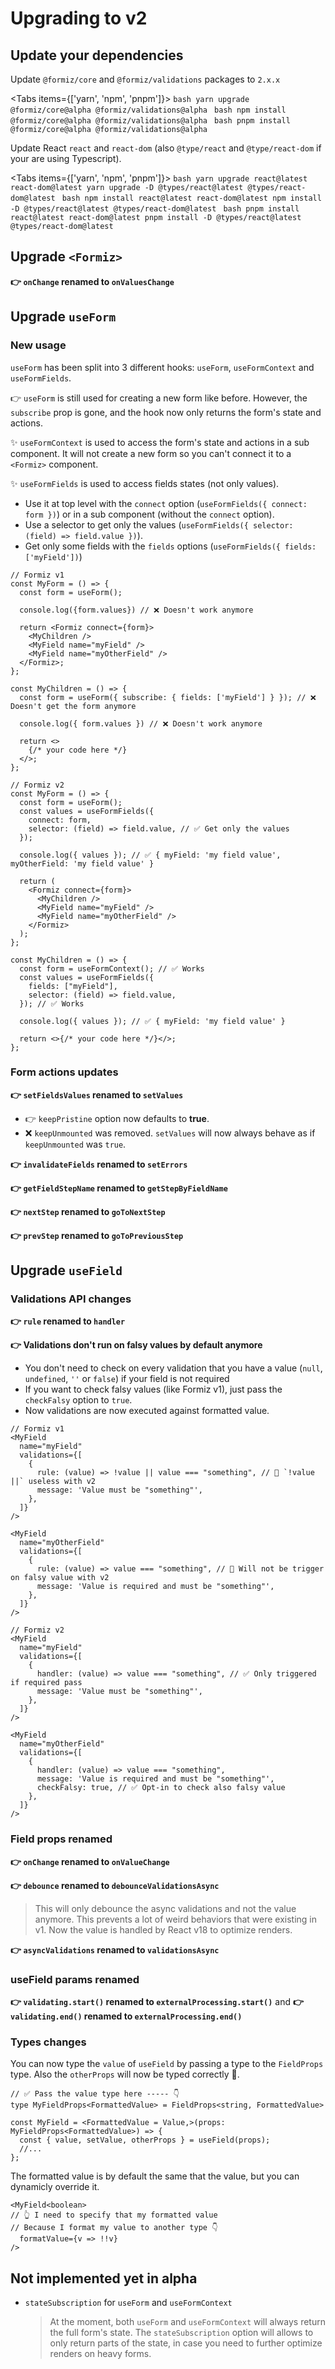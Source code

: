 
# Upgrading to v2

## Update your dependencies

Update `@formiz/core` and `@formiz/validations` packages to `2.x.x`


<Tabs items={['yarn', 'npm', 'pnpm']}>
  <Tab>
    ```bash
    yarn upgrade @formiz/core@alpha @formiz/validations@alpha
    ```
  </Tab>
  <Tab>
    ```bash
    npm install @formiz/core@alpha @formiz/validations@alpha
    ```
  </Tab>
  <Tab>
    ```bash
    pnpm install @formiz/core@alpha @formiz/validations@alpha
    ```
  </Tab>
</Tabs>

Update React `react` and `react-dom` (also `@type/react` and `@type/react-dom` if your are using Typescript).


<Tabs items={['yarn', 'npm', 'pnpm']}>
  <Tab>
    ```bash
    yarn upgrade react@latest react-dom@latest
    yarn upgrade -D @types/react@latest @types/react-dom@latest
    ```
  </Tab>
  <Tab>
    ```bash
    npm install react@latest react-dom@latest
    npm install -D @types/react@latest @types/react-dom@latest
    ```
  </Tab>
  <Tab>
    ```bash
    pnpm install react@latest react-dom@latest
    pnpm install -D @types/react@latest @types/react-dom@latest
    ```
  </Tab>
</Tabs>

## Upgrade `<Formiz>`

**👉 `onChange` renamed to `onValuesChange`**

## Upgrade `useForm`

### New usage

`useForm` has been split into 3 different hooks: `useForm`, `useFormContext` and `useFormFields`.

👉 `useForm` is still used for creating a new form like before. However, the `subscribe` prop is gone, and the hook now only returns the form's state and actions.

✨ `useFormContext` is used to access the form's state and actions in a sub component. It will not create a new form so you can't connect it to a `<Formiz>` component.

✨ `useFormFields` is used to access fields states (not only values).

- Use it at top level with the `connect` option (`useFormFields({ connect: form })`) or in a sub component (without the `connect` option).
- Use a selector to get only the values (`useFormFields({ selector: (field) => field.value })`).
- Get only some fields with the `fields` options (`useFormFields({ fields: ['myField'])`)

```tsx
// Formiz v1
const MyForm = () => {
  const form = useForm();

  console.log({form.values}) // ❌ Doesn't work anymore

  return <Formiz connect={form}>
    <MyChildren />
    <MyField name="myField" />
    <MyField name="myOtherField" />
  </Formiz>;
};

const MyChildren = () => {
  const form = useForm({ subscribe: { fields: ['myField'] } }); // ❌ Doesn't get the form anymore

  console.log({ form.values }) // ❌ Doesn't work anymore

  return <>
    {/* your code here */}
  </>;
};
```

```tsx
// Formiz v2
const MyForm = () => {
  const form = useForm();
  const values = useFormFields({
    connect: form,
    selector: (field) => field.value, // ✅ Get only the values
  });

  console.log({ values }); // ✅ { myField: 'my field value', myOtherField: 'my field value' }

  return (
    <Formiz connect={form}>
      <MyChildren />
      <MyField name="myField" />
      <MyField name="myOtherField" />
    </Formiz>
  );
};

const MyChildren = () => {
  const form = useFormContext(); // ✅ Works
  const values = useFormFields({
    fields: ["myField"],
    selector: (field) => field.value,
  }); // ✅ Works

  console.log({ values }); // ✅ { myField: 'my field value' }

  return <>{/* your code here */}</>;
};
```

### Form actions updates

**👉 `setFieldsValues` renamed to `setValues`**

- 👉 `keepPristine` option now defaults to **true**.
- ❌ `keepUnmounted` was removed. `setValues` will now always behave as if `keepUnmounted` was `true`.

**👉 `invalidateFields` renamed to `setErrors`**

**👉 `getFieldStepName` renamed to `getStepByFieldName`**

**👉 `nextStep` renamed to `goToNextStep`**

**👉 `prevStep` renamed to `goToPreviousStep`**

## Upgrade `useField`

### Validations API changes

**👉 `rule` renamed to `handler`**

**👉 Validations don't run on falsy values by default anymore**

- You don't need to check on every validation that you have a value (`null`, `undefined`, `''` or `false`) if your field is not required
- If you want to check falsy values (like Formiz v1), just pass the `checkFalsy` option to `true`.
- Now validations are now executed against formatted value.

```tsx
// Formiz v1
<MyField
  name="myField"
  validations={[
    {
      rule: (value) => !value || value === "something", // 🚫 `!value ||` useless with v2
      message: 'Value must be "something"',
    },
  ]}
/>

<MyField
  name="myOtherField"
  validations={[
    {
      rule: (value) => value === "something", // 🚫 Will not be trigger on falsy value with v2
      message: 'Value is required and must be "something"',
    },
  ]}
/>
```

```tsx
// Formiz v2
<MyField
  name="myField"
  validations={[
    {
      handler: (value) => value === "something", // ✅ Only triggered if required pass
      message: 'Value must be "something"',
    },
  ]}
/>

<MyField
  name="myOtherField"
  validations={[
    {
      handler: (value) => value === "something",
      message: 'Value is required and must be "something"',
      checkFalsy: true, // ✅ Opt-in to check also falsy value
    },
  ]}
/>
```

### Field props renamed

**👉 `onChange` renamed to `onValueChange`**

**👉 `debounce` renamed to `debounceValidationsAsync`**

> This will only debounce the async validations and not the value anymore. This prevents a lot of weird behaviors that were existing in v1. Now the value is handled by React v18 to optimize renders.

**👉 `asyncValidations` renamed to `validationsAsync`**

### useField params renamed

**👉 `validating.start()` renamed to `externalProcessing.start()`** and **👉 `validating.end()` renamed to `externalProcessing.end()`**

### Types changes

You can now type the `value` of `useField` by passing a type to the `FieldProps` type. Also the `otherProps` will now be typed correctly 🎉.

```tsx
// ✅ Pass the value type here ----- 👇
type MyFieldProps<FormattedValue> = FieldProps<string, FormattedValue>

const MyField = <FormattedValue = Value,>(props: MyFieldProps<FormattedValue>) => {
  const { value, setValue, otherProps } = useField(props);
  //...
};
```

The formatted value is by default the same that the value, but you can dynamicly override it.

```tsx
<MyField<boolean>
// 👆 I need to specify that my formatted value 
// Because I format my value to another type 👇
  formatValue={v => !!v}
/>
```

## Not implemented yet in alpha

- `stateSubscription` for `useForm` and `useFormContext`
  > At the moment, both `useForm` and `useFormContext` will always return the full form's state. The `stateSubscription` option will allows to only return parts of the state, in case you need to further optimize renders on heavy forms.
